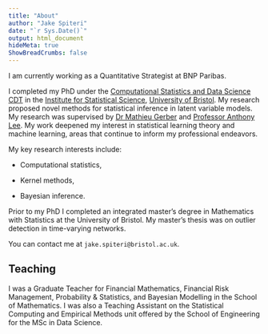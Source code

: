 ```yaml
---
title: "About"
author: "Jake Spiteri"
date: "`r Sys.Date()`"
output: html_document
hideMeta: true
ShowBreadCrumbs: false
---
```



I am currently working as a Quantitative Strategist at BNP Paribas.

I completed my PhD under the [Computational Statistics and Data Science CDT](http://www.bristol.ac.uk/cdt/compass/) in the [Institute for Statistical Science](https://www.bristolmathsresearch.org/statistical-science/), [University of Bristol](https://www.bristol.ac.uk/). My research proposed novel methods for statistical inference in latent variable models. My research was supervised by [Dr Mathieu Gerber](https://research-information.bris.ac.uk/en/persons/mathieu-gerber) and [Professor Anthony Lee](https://sites.google.com/view/anthonylee). My work deepened my interest in statistical learning theory and machine learning, areas that continue to inform my professional endeavors.

My key research interests include:

- Computational statistics,

- Kernel methods,

- Bayesian inference.

Prior to my PhD I completed an integrated master’s degree in Mathematics with Statistics at the University of Bristol. My master's thesis was on outlier detection in time-varying networks.

You can contact me at ```jake.spiteri@bristol.ac.uk```.

## Teaching
I was a Graduate Teacher for Financial Mathematics, Financial Risk Management, Probability & Statistics, and Bayesian Modelling in the School of Mathematics. I was also a Teaching Assistant on the Statistical Computing and Empirical Methods unit offered by the School of Engineering for the MSc in Data Science.

